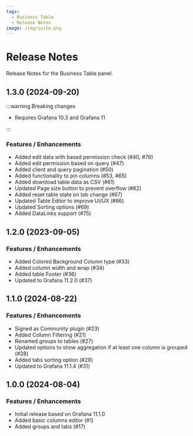 ```yaml
---
tags:
  - Business Table
  - Release Notes
image: /img/suite.png
---
```



# Release Notes

Release Notes for the Business Table panel.

## 1.3.0 (2024-09-20)

:::warning Breaking changes

- Requires Grafana 10.3 and Grafana 11

:::

### Features / Enhancements

- Added edit data with based permission check (#40, #76)
- Added edit permission based on query (#47)
- Added client and query pagination (#50)
- Added functionality to pin columns (#53, #65)
- Added download table data as CSV (#61)
- Updated Page size button to prevent overflow (#62)
- Added reset table state on tab change (#67)
- Updated Table Editor to improve UI/UX (#66)
- Updated Sorting options (#69)
- Added DataLinks support (#75)

## 1.2.0 (2023-09-05)

### Features / Enhancements

- Added Colored Background Column type (#33)
- Added column width and wrap (#34)
- Added table Footer (#36)
- Updated to Grafana 11.2.0 (#37)

<BlogPost id="business-table-1.2.0" />

## 1.1.0 (2024-08-22)

### Features / Enhancements

- Signed as Community plugin (#23)
- Added Column Filtering (#21)
- Renamed groups to tables (#27)
- Updated options to show aggregation if at least one column is grouped (#28)
- Added tabs sorting option (#29)
- Updated to Grafana 11.1.4 (#31)

## 1.0.0 (2024-08-04)

### Features / Enhancements

- Initial release based on Grafana 11.1.0
- Added basic columns editor (#1)
- Added groups and tabs (#17)
